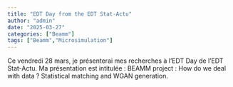 ```yaml
---
title: "EDT Day from the EDT Stat-Actu"
author: "admin"
date: "2025-03-27"
categories: ["Beamm"]
tags: ["Beamm","Microsimulation"]
---
```


Ce vendredi 28 mars, je présenterai mes recherches à l'EDT Day de l'EDT Stat-Actu. Ma présentation est intitulée : 
BEAMM project : How do we deal with data ? Statistical matching and WGAN generation.



   